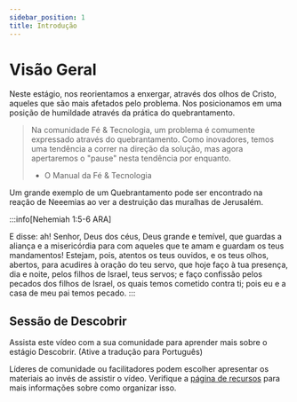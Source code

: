 ```yaml
---
sidebar_position: 1
title: Introdução
---
```



# Visão Geral

Neste estágio, nos reorientamos a enxergar, através dos olhos de Cristo, aqueles que são
mais afetados pelo problema. Nos posicionamos em uma posição de humildade através da 
prática do quebrantamento.

> Na comunidade Fé & Tecnologia, um problema é comumente expressado através do quebrantamento.
Como inovadores, temos uma tendência a correr na direção da solução, mas agora apertaremos
o "pause" nesta tendência por enquanto.
>
> - O Manual da Fé & Tecnologia

Um grande exemplo de um Quebrantamento pode ser encontrado na reação de Neeemias ao ver
a destruição das muralhas de Jerusalém.

:::info[Nehemiah 1:5-6 ARA]

E disse: ah! Senhor, Deus dos céus, Deus grande e temível, que guardas a aliança e a 
misericórdia para com aqueles que te amam e guardam os teus mandamentos! Estejam, pois, 
atentos os teus ouvidos, e os teus olhos, abertos, para acudires à oração do teu servo, 
que hoje faço à tua presença, dia e noite, pelos filhos de Israel, teus servos; e faço 
confissão pelos pecados dos filhos de Israel, os quais temos cometido contra ti; pois 
eu e a casa de meu pai temos pecado.
:::

## Sessão de Descobrir

Assista este vídeo com a sua comunidade para aprender mais sobre o estágio Descobrir. (Ative a tradução para Português)

<div className={styles.videos}>
  <YouTubeVideo id="HATvpvzLPcU" title="Create Fé & Tecnologia 2023 - Descobrir" />
</div>

Líderes de comunidade ou facilitadores podem escolher apresentar os materiais ao invés
de assistir o vídeo. Verifique a [página de recursos](/prepare/resources) para mais
informações sobre como organizar isso.